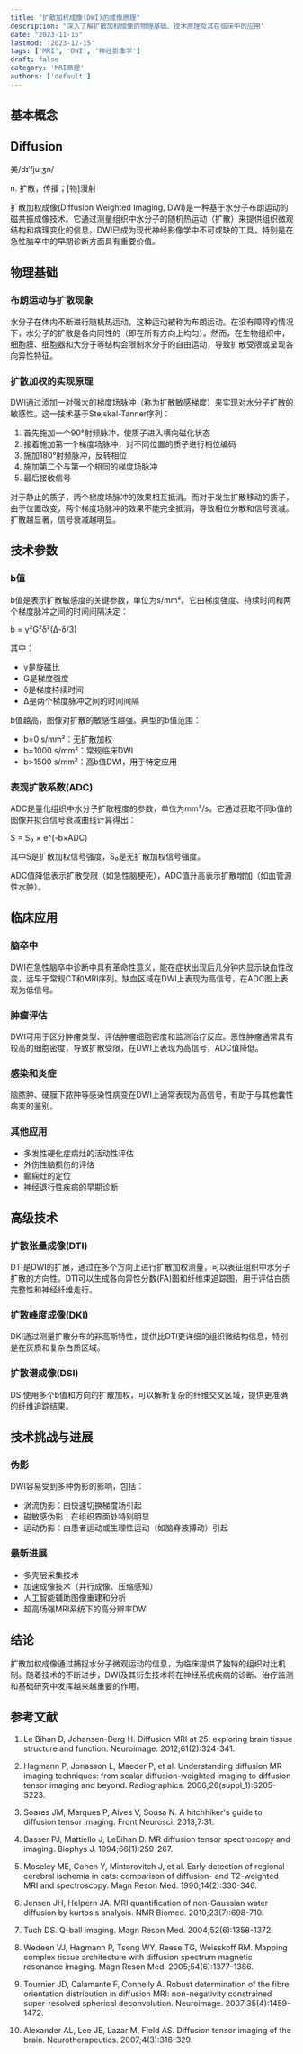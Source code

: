 ```yaml
---
title: "扩散加权成像(DWI)的成像原理"
description: "深入了解扩散加权成像的物理基础、技术原理及其在临床中的应用"
date: "2023-11-15"
lastmod: '2023-12-15'
tags: ['MRI', 'DWI', '神经影像学']
draft: false
category: 'MRI原理'
authors: ['default']
---
```

## 基本概念

## Diffusion

美/dɪˈfjuːʒn/

n. 扩散，传播；[物]漫射

扩散加权成像(Diffusion Weighted Imaging, DWI)是一种基于水分子布朗运动的磁共振成像技术。它通过测量组织中水分子的随机热运动（扩散）来提供组织微观结构和病理变化的信息。DWI已成为现代神经影像学中不可或缺的工具，特别是在急性脑卒中的早期诊断方面具有重要价值。

## 物理基础

### 布朗运动与扩散现象

水分子在体内不断进行随机热运动，这种运动被称为布朗运动。在没有障碍的情况下，水分子的扩散是各向同性的（即在所有方向上均匀）。然而，在生物组织中，细胞膜、细胞器和大分子等结构会限制水分子的自由运动，导致扩散受限或呈现各向异性特征。

### 扩散加权的实现原理

DWI通过添加一对强大的梯度场脉冲（称为扩散敏感梯度）来实现对水分子扩散的敏感性。这一技术基于Stejskal-Tanner序列：

1. 首先施加一个90°射频脉冲，使质子进入横向磁化状态
2. 接着施加第一个梯度场脉冲，对不同位置的质子进行相位编码
3. 施加180°射频脉冲，反转相位
4. 施加第二个与第一个相同的梯度场脉冲
5. 最后接收信号

对于静止的质子，两个梯度场脉冲的效果相互抵消。而对于发生扩散移动的质子，由于位置改变，两个梯度场脉冲的效果不能完全抵消，导致相位分散和信号衰减。扩散越显著，信号衰减越明显。

## 技术参数

### b值

b值是表示扩散敏感度的关键参数，单位为s/mm²。它由梯度强度、持续时间和两个梯度脉冲之间的时间间隔决定：

b = γ²G²δ²(Δ-δ/3)

其中：
- γ是旋磁比
- G是梯度强度
- δ是梯度持续时间
- Δ是两个梯度脉冲之间的时间间隔

b值越高，图像对扩散的敏感性越强。典型的b值范围：
- b=0 s/mm²：无扩散加权
- b=1000 s/mm²：常规临床DWI
- b>1500 s/mm²：高b值DWI，用于特定应用

### 表观扩散系数(ADC)

ADC是量化组织中水分子扩散程度的参数，单位为mm²/s。它通过获取不同b值的图像并拟合信号衰减曲线计算得出：

S = S₀ × e^(-b×ADC)

其中S是扩散加权信号强度，S₀是无扩散加权信号强度。

ADC值降低表示扩散受限（如急性脑梗死），ADC值升高表示扩散增加（如血管源性水肿）。

## 临床应用

### 脑卒中

DWI在急性脑卒中诊断中具有革命性意义，能在症状出现后几分钟内显示缺血性改变，远早于常规CT和MRI序列。缺血区域在DWI上表现为高信号，在ADC图上表现为低信号。

### 肿瘤评估

DWI可用于区分肿瘤类型、评估肿瘤细胞密度和监测治疗反应。恶性肿瘤通常具有较高的细胞密度，导致扩散受限，在DWI上表现为高信号，ADC值降低。

### 感染和炎症

脑脓肿、硬膜下脓肿等感染性病变在DWI上通常表现为高信号，有助于与其他囊性病变的鉴别。

### 其他应用

- 多发性硬化症病灶的活动性评估
- 外伤性脑损伤的评估
- 癫痫灶的定位
- 神经退行性疾病的早期诊断

## 高级技术

### 扩散张量成像(DTI)

DTI是DWI的扩展，通过在多个方向上进行扩散加权测量，可以表征组织中水分子扩散的方向性。DTI可以生成各向异性分数(FA)图和纤维束追踪图，用于评估白质完整性和神经纤维走行。

### 扩散峰度成像(DKI)

DKI通过测量扩散分布的非高斯特性，提供比DTI更详细的组织微结构信息，特别是在灰质和复杂白质区域。

### 扩散谱成像(DSI)

DSI使用多个b值和方向的扩散加权，可以解析复杂的纤维交叉区域，提供更准确的纤维追踪结果。

## 技术挑战与进展

### 伪影

DWI容易受到多种伪影的影响，包括：
- 涡流伪影：由快速切换梯度场引起
- 磁敏感伪影：在组织界面处特别明显
- 运动伪影：由患者运动或生理性运动（如脑脊液搏动）引起

### 最新进展

- 多壳层采集技术
- 加速成像技术（并行成像、压缩感知）
- 人工智能辅助图像重建和分析
- 超高场强MRI系统下的高分辨率DWI

## 结论

扩散加权成像通过捕捉水分子微观运动的信息，为临床提供了独特的组织对比机制。随着技术的不断进步，DWI及其衍生技术将在神经系统疾病的诊断、治疗监测和基础研究中发挥越来越重要的作用。

## 参考文献

1. Le Bihan D, Johansen-Berg H. Diffusion MRI at 25: exploring brain tissue structure and function. Neuroimage. 2012;61(2):324-341.

2. Hagmann P, Jonasson L, Maeder P, et al. Understanding diffusion MR imaging techniques: from scalar diffusion-weighted imaging to diffusion tensor imaging and beyond. Radiographics. 2006;26(suppl_1):S205-S223.

3. Soares JM, Marques P, Alves V, Sousa N. A hitchhiker's guide to diffusion tensor imaging. Front Neurosci. 2013;7:31.

4. Basser PJ, Mattiello J, LeBihan D. MR diffusion tensor spectroscopy and imaging. Biophys J. 1994;66(1):259-267.

5. Moseley ME, Cohen Y, Mintorovitch J, et al. Early detection of regional cerebral ischemia in cats: comparison of diffusion- and T2-weighted MRI and spectroscopy. Magn Reson Med. 1990;14(2):330-346.

6. Jensen JH, Helpern JA. MRI quantification of non-Gaussian water diffusion by kurtosis analysis. NMR Biomed. 2010;23(7):698-710.

7. Tuch DS. Q-ball imaging. Magn Reson Med. 2004;52(6):1358-1372.

8. Wedeen VJ, Hagmann P, Tseng WY, Reese TG, Weisskoff RM. Mapping complex tissue architecture with diffusion spectrum magnetic resonance imaging. Magn Reson Med. 2005;54(6):1377-1386.

9. Tournier JD, Calamante F, Connelly A. Robust determination of the fibre orientation distribution in diffusion MRI: non-negativity constrained super-resolved spherical deconvolution. Neuroimage. 2007;35(4):1459-1472.

10. Alexander AL, Lee JE, Lazar M, Field AS. Diffusion tensor imaging of the brain. Neurotherapeutics. 2007;4(3):316-329.
